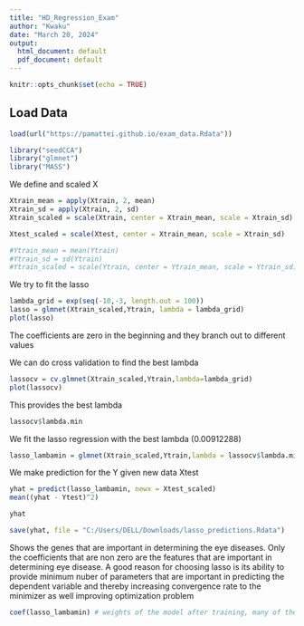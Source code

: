 ```yaml
---
title: "HD_Regression_Exam"
author: "Kwaku"
date: "March 20, 2024"
output:
  html_document: default
  pdf_document: default
---
```


```r
knitr::opts_chunk$set(echo = TRUE)
```

## Load Data

```r
load(url("https://pamattei.github.io/exam_data.Rdata"))
```


```r
library("seedCCA")
library("glmnet")
library("MASS")
```

We define and scaled X 

```r

Xtrain_mean = apply(Xtrain, 2, mean)
Xtrain_sd = apply(Xtrain, 2, sd)
Xtrain_scaled = scale(Xtrain, center = Xtrain_mean, scale = Xtrain_sd)

Xtest_scaled = scale(Xtest, center = Xtrain_mean, scale = Xtrain_sd)

#Ytrain_mean = mean(Ytrain)
#Ytrain_sd = sd(Ytrain)
#Ytrain_scaled = scale(Ytrain, center = Ytrain_mean, scale = Ytrain_sd)


```

We try to fit the lasso
```r
lambda_grid = exp(seq(-10,-3, length.out = 100))
lasso = glmnet(Xtrain_scaled,Ytrain, lambda = lambda_grid)
plot(lasso)
```

The coefficients are zero in the beginning and they branch out to different values

We can do cross validation to find the best lambda
```r
lassocv = cv.glmnet(Xtrain_scaled,Ytrain,lambda=lambda_grid)
plot(lassocv)
```

This provides the best lambda
```r
lassocv$lambda.min
```

We fit the lasso regression with the best lambda (0.00912288)
```r
lasso_lambamin = glmnet(Xtrain_scaled,Ytrain,lambda = lassocv$lambda.min)
```

We make prediction for the Y given new data Xtest
```r
yhat = predict(lasso_lambamin, newx = Xtest_scaled)
mean((yhat - Ytest)^2) 
```
```r
yhat
```

```r
save(yhat, file = "C:/Users/DELL/Downloads/lasso_predictions.Rdata")
```

Shows the genes that are important in determining the eye diseases. Only the coefficients that are non zero are the features that are important in determining eye disease. A good reason for choosing lasso is its ability to provide minimum nuber of parameters that are important in predicting the dependent variable and thereby increasing convergence rate to the minimizer as well improving optimization problem

```r
coef(lasso_lambamin) # weights of the model after training, many of them are zeros
```



```r

```


```r

```


```r

```



```r

```

```r

```

```r

```

